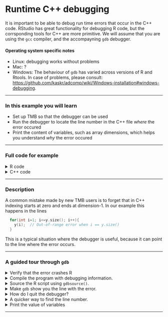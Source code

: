# Runtime C++ debugging

It is important to be able to debug run time errors that occur in
the C++ code. RStudio has great functionality for debugging R
code, but the corrsponding tools for C++ are more primitive. 
We will assume that you are using the `gcc` compiler, and the
accompayning `gdb` debugger.

#### Operating system specific notes
* Linux: debugging works without problems
* Mac: ?
* Windows: The behaviour of `gdb` has varied across
  versions of R and Rtools. In case of problems, please consult: [https://github.com/kaskr/adcomp/wiki/Windows-installation#windows-debugging](https://github.com/kaskr/adcomp/wiki/Windows-installation#windows-debugging).

***
  
### In this example you will learn

* Set up TMB so that the debugger can be used
* Run the debugger to locate the line number in the C++ file *where* the error occured
* Print the content of variables, such as array dimensions, which helps you understand *why* the error occured

***

### Full code for example
<details> <summary> R code</summary>
```r 
library(TMB)
compile("debug_tutorial.cpp",flags="-O0 -g",DLLFLAGS="",libtmb=FALSE)
# Note to Windows user: flags="-O1 -g" must be used for larger programs,
#                       but does not gives worse debugger functionality

dyn.load(dynlib("debug_tutorial"))

dat <- list(X=matrix(1:6,nrow=3,ncol=2),y=1:5)
pars <- list(a=0)
obj <- MakeADFun(data=dat, parameters=pars, DLL="debug_tutorial")
```
</details>

<details> <summary> C++ code</summary>
```c++
// Debugger (gdb) tutorial
#include <TMB.hpp>

template<class Type>
Type objective_function<Type>::operator() ()
{
  DATA_MATRIX(X);
  DATA_VECTOR(y);
  PARAMETER(a);
  
  X(0,0);
  for(int i=1; i<=y.size(); i++){
    y(i);  // Out-of-range error when i == y.size()
  }
  
  Type nll = a;
  return nll;
}

```
</details>

***

### Description
A common mistake made by new TMB users 
is to forget that in C++ indexing starts at zero
and ends at dimension-1. In our example this happens in the lines
```c++
  for(int i=1; i<=y.size(); i++){
    y(i);  // Out-of-range error when i == y.size()
  }
```
This is a typical situation where the debugger is useful, because it can point to the line where the error occurs.

***

### A guided tour through `gdb`
<details> <summary> Verify that the error crashes R</summary>
```r 
  source("debug_tutorial.R")`
```
</details>

<details> <summary> Compile the program with debugging information.
</summary>
```r 
  library(TMB)
  compile("debug_tutorial.cpp",flags="-O0 -g",DLLFLAGS="",libtmb=FALSE)
```
This is needed for the debugger to be able to show your C++ code.
Note that this command has allready been run if you followed
the first step.
</details>

<details> <summary> Source the R script using `gdbsource()`.
</summary>
```r 
gdbsource("debug_tutorial.R",interactive=TRUE)
```
This a "safe" version of `source()` which prevents R from crashing.

If `gdb` is working properly on your system this will take you into the debugger
(exact behavior depends on your system). Under Windows
it brings up a terminal windown  with text flushing through, 
and ending with: 
```r
> obj <- MakeADFun(data=dat, parameters=pars, DLL="debug_tutorial")
TMB has received an error from Eigen. The following condition was not met:
index >= 0 && index < size()
Please check your matrix-vector bounds etc., or run your program through a debug
ger.

Breakpoint 1, 0x00000000156bf7e8 in abort ()
   from D:\github\tmb-courses\bergen_june18\debug_tutorial.dll
#0  0x00000000156bf7e8 in abort ()
   from D:\github\tmb-courses\bergen_june18\debug_tutorial.dll
#1  0x0000000015737a77 in Eigen::DenseCoeffsBase<Eigen::Array<double, -1, 1, 0,
-1, 1>, 1>::operator() (this=0x441ce60, index=5)
    at C:/PROGRA~1/R/R-35~1.0/library/RCPPEI~1/include/Eigen/src/Core/DenseCoeff
sBase.h:425
---Type <return> to continue, or q <return> to quit---
```
You recognize the first part of this as an error message from TMB. Press the `return`
key a few times until you see something like:
```r 
#16 0x000000000040155a in ?? ()
#17 0x00000000004013e8 in ?? ()
#18 0x000000000040151b in ?? ()
#19 0x00000000775159cd in KERNEL32!BaseThreadInitThunk ()
   from C:\Windows\system32\kernel32.dll
#20 0x000000007767383d in ntdll!RtlUserThreadStart ()
   from C:\Windows\SYSTEM32\ntdll.dll
#21 0x0000000000000000 in ?? ()
Backtrace stopped: previous frame inner to this frame (corrupt stack?)
Warning: the current language does not match this frame.
(gdb)
```
You see the `gdb` prompt at the end (where debugging commands can be entered). 
You have now verified that the `gdb` is working properly.
</details>

<details> <summary> Make  `gdb` show you the line with the error.
</summary>

At the `(gdb)` promt in the terminal window, give the command `frame 2`:
```r
(gdb) frame 2
#2  0x00000000156cd5e4 in objective_function<double>::operator() (
    this=0x441cf40) at debug_tutorial.cpp:14
14          y(i);  // Out-of-range error when i == y.size()
(gdb)
```
This show the code line that caused the crash. Usually this
is enough to find the source of the error, but below we will 
explore more advanced debugging features.

####Comment
The appropriate "frame number" (here 2) will vary from model to model. 
Experiment with different numbers in the range 2-5 until you see the text
 `in objective_function<double>::operator()`.
</details>

<details> <summary> How do I quit the debugger?
</summary>

Type `quit` followed `y`:
```r
(gdb) quit
A debugging session is active.

        Inferior 1 [process 3996] will be killed.

Quit anyway? (y or n) y
```

</details>


<details> <summary> A quicker way to find the line number.
</summary>

If you is only interested in the line number of the error (but it does not currently work under Windows):
```r 
gdbsource("debug_tutorial.R",interactive=FALSE)
```
</details>

<details> <summary> Print the value of variables
</summary>

It is very useful to also be able to see the value stored
in variables when the crash occurred. For example, we know
the error occured in a loop, and we would like to know for which
value of `i`:
```r 
(gdb) print i
$1 = 5
```
You can also find the dimension of vectors, arrays, and matrices.
Here are a few examples:
```r 
(gdb) print y.size()
$2 = 5
(gdb) print X.cols()
$3 = 2
(gdb) print X.rows()
$4 = 3
```
Hence, we know that the maximum allowed index value for `i` is 4 (5-1 due to
the fact that C++ arrays are zero indexed),
which explains why the crash occured.
</details>

***
